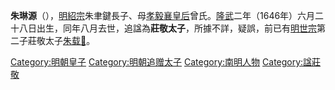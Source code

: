 '''朱琳源'''（{{bd|1646年||1646年|catIdx=Z朱}}），[[明紹宗|明紹宗]]朱聿鍵長子、母[[孝毅襄皇后|孝毅襄皇后]]曾氏。[[隆武|隆武]]二年（1646年）六月二十八日出生，同年八月去世，追諡為'''莊敬太子'''，所據不詳，疑誤，前已有[[明世宗|明世宗]]第二子莊敬太子[[朱载𡓝|朱载𡓝]]。

{{明朝人物小作品}}
{{明绍宗皇室}}
[[Category:明朝皇子|Category:明朝皇子]]
[[Category:明朝追赠太子|Category:明朝追赠太子]]
[[Category:南明人物|Category:南明人物]]
[[Category:諡莊敬|Category:諡莊敬]]